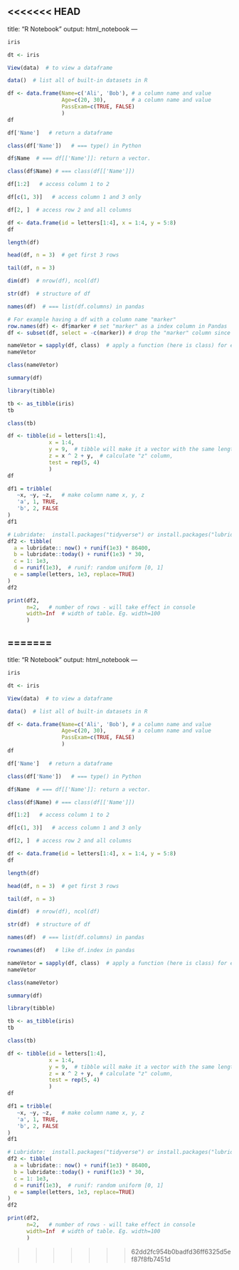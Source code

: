 <<<<<<< HEAD
---
title: "R Notebook"
output: html_notebook
---
<!-- iris dataframe -->
```r
iris
```
```r
dt <- iris
```

```r
View(data)  # to view a dataframe
```

```r
data()  # list all of built-in datasets in R
```
<!-- CREATE A DATAFRAME -->
```r
df <- data.frame(Name=c('Ali', 'Bob'), # a column name and value
                 Age=c(20, 30),        # a column name and value
                 PassExam=c(TRUE, FALSE)
                 )
df
```
```r
df['Name']   # return a dataframe
```
```r
class(df['Name'])   # === type() in Python
```

```r
df$Name  # === df[['Name']]: return a vector. 
```

```r
class(df$Name) # === class(df[['Name']])
```
```r
df[1:2]   # access column 1 to 2
```
```r
df[c(1, 3)]   # access column 1 and 3 only
```
```r
df[2, ]  # access row 2 and all columns
```
<!-- Helper functions -->
```r
df <- data.frame(id = letters[1:4], x = 1:4, y = 5:8)
df
```
```r
length(df)
```
```r
head(df, n = 3)  # get first 3 rows
```
```r
tail(df, n = 3)
```
```r
dim(df)  # nrow(df), ncol(df)
```
```r
str(df)  # structure of df
```
```r
names(df)  # === list(df.columns) in pandas
```
```r
# For example having a df with a column name "marker"
row.names(df) <- df$marker # set "marker" as a index column in Pandas
df <- subset(df, select = -c(marker)) # drop the "marker" column since it has been use for index
```
```r
nameVetor = sapply(df, class)  # apply a function (here is class) for each columns
nameVetor  
```
```r
class(nameVetor)
```
```r
summary(df)
```
<!-- DATAFRAMES: TIBBLES: install.packages("tibble") -->
```r
library(tibble)   
```
```r
tb <- as_tibble(iris)
tb
```
```r
class(tb)
```

```r
df <- tibble(id = letters[1:4], 
             x = 1:4, 
             y = 9,  # tibble will make it a vector with the same length
             z = x ^ 2 + y,  # calculate "z" column,
             test = rep(5, 4)
             )
df
```
```r
df1 = tribble(
   ~x, ~y, ~z,   # make column name x, y, z
   'a', 1, TRUE,
   'b', 2, FALSE
)
df1
```
```r
# Lubridate:  install.packages("tidyverse") or install.packages("lubridate")
df2 <- tibble(
  a = lubridate:: now() + runif(1e3) * 86400,
  b = lubridate::today() + runif(1e3) * 30,
  c = 1: 1e3,
  d = runif(1e3),  # runif: random uniform [0, 1]
  e = sample(letters, 1e3, replace=TRUE)
)
df2
```
```r
print(df2, 
      n=2,   # number of rows - will take effect in console
      width=Inf  # width of table. Eg. width=100
      )   
```

=======
---
title: "R Notebook"
output: html_notebook
---
<!-- iris dataframe -->
```r
iris
```
```r
dt <- iris
```

```r
View(data)  # to view a dataframe
```

```r
data()  # list all of built-in datasets in R
```
<!-- CREATE A DATAFRAME -->
```r
df <- data.frame(Name=c('Ali', 'Bob'), # a column name and value
                 Age=c(20, 30),        # a column name and value
                 PassExam=c(TRUE, FALSE)
                 )
df
```
```r
df['Name']   # return a dataframe
```
```r
class(df['Name'])   # === type() in Python
```

```r
df$Name  # === df[['Name']]: return a vector. 
```

```r
class(df$Name) # === class(df[['Name']])
```
```r
df[1:2]   # access column 1 to 2
```
```r
df[c(1, 3)]   # access column 1 and 3 only
```
```r
df[2, ]  # access row 2 and all columns
```
<!-- Helper functions -->
```r
df <- data.frame(id = letters[1:4], x = 1:4, y = 5:8)
df
```
```r
length(df)
```
```r
head(df, n = 3)  # get first 3 rows
```
```r
tail(df, n = 3)
```
```r
dim(df)  # nrow(df), ncol(df)
```
```r
str(df)  # structure of df
```
```r
names(df)  # === list(df.columns) in pandas
```
```r
rownames(df)   # like df.index in pandas
```
```r
nameVetor = sapply(df, class)  # apply a function (here is class) for each columns
nameVetor  
```
```r
class(nameVetor)
```
```r
summary(df)
```
<!-- DATAFRAMES: TIBBLES: install.packages("tibble") -->
```r
library(tibble)   
```
```r
tb <- as_tibble(iris)
tb
```
```r
class(tb)
```

```r
df <- tibble(id = letters[1:4], 
             x = 1:4, 
             y = 9,  # tibble will make it a vector with the same length
             z = x ^ 2 + y,  # calculate "z" column,
             test = rep(5, 4)
             )
df
```
```r
df1 = tribble(
   ~x, ~y, ~z,   # make column name x, y, z
   'a', 1, TRUE,
   'b', 2, FALSE
)
df1
```
```r
# Lubridate:  install.packages("tidyverse") or install.packages("lubridate")
df2 <- tibble(
  a = lubridate:: now() + runif(1e3) * 86400,
  b = lubridate::today() + runif(1e3) * 30,
  c = 1: 1e3,
  d = runif(1e3),  # runif: random uniform [0, 1]
  e = sample(letters, 1e3, replace=TRUE)
)
df2
```
```r
print(df2, 
      n=2,   # number of rows - will take effect in console
      width=Inf  # width of table. Eg. width=100
      )   
```

>>>>>>> 62dd2fc954b0badfd36ff6325d5ef87f8fb7451d
